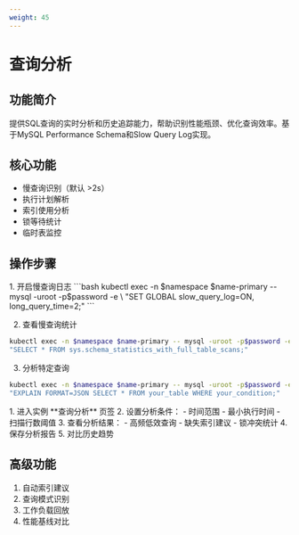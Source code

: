 ```yaml
---
weight: 45
---
```

# 查询分析

## 功能简介
提供SQL查询的实时分析和历史追踪能力，帮助识别性能瓶颈、优化查询效率。基于MySQL Performance Schema和Slow Query Log实现。

## 核心功能
- 慢查询识别（默认 >2s）
- 执行计划解析
- 索引使用分析
- 锁等待统计
- 临时表监控

## 操作步骤
<Tabs>
<Tab label="CLI">
1. 开启慢查询日志
```bash
kubectl exec -n $namespace $name-primary -- mysql -uroot -p$password -e \
"SET GLOBAL slow_query_log=ON, long_query_time=2;"
```

2. 查看慢查询统计
```bash
kubectl exec -n $namespace $name-primary -- mysql -uroot -p$password -e \
"SELECT * FROM sys.schema_statistics_with_full_table_scans;"
```

3. 分析特定查询
```bash
kubectl exec -n $namespace $name-primary -- mysql -uroot -p$password -e \
"EXPLAIN FORMAT=JSON SELECT * FROM your_table WHERE your_condition;"
```
</Tab>

<Tab label="Web Console">
1. 进入实例 **查询分析** 页签
2. 设置分析条件：
   - 时间范围
   - 最小执行时间
   - 扫描行数阈值
3. 查看分析结果：
   - 高频低效查询
   - 缺失索引建议
   - 锁冲突统计
4. 保存分析报告
5. 对比历史趋势
</Tab>
</Tabs>

## 高级功能
1. 自动索引建议
2. 查询模式识别
3. 工作负载回放
4. 性能基线对比
